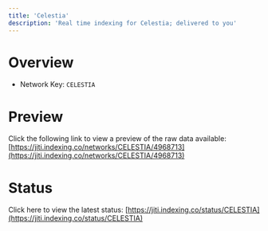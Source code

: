 ```yaml
---
title: 'Celestia'
description: 'Real time indexing for Celestia; delivered to you'
---
```


# Overview
- Network Key: `CELESTIA`

# Preview
Click the following link to view a preview of the raw data available: [https://jiti.indexing.co/networks/CELESTIA/4968713](https://jiti.indexing.co/networks/CELESTIA/4968713)

# Status
Click here to view the latest status: [https://jiti.indexing.co/status/CELESTIA](https://jiti.indexing.co/status/CELESTIA)
